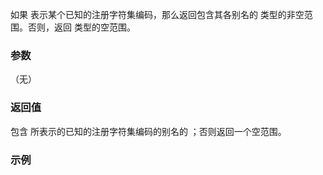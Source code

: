 {{cpp/text/text_encoding/title|aliases}}
{{cpp/text/text_encoding/navbar}}
{{ddcl|since=c++26|
constexpr aliases_view aliases() const noexcept;
}}

如果 {{c|*this}} 表示某个已知的注册字符集编码，那么返回包含其各别名的 {{rlpt|aliases_view|text_encoding::aliases_view}} 类型的非空范围。否则，返回 {{tt|text_encoding::aliases_view}} 类型的空范围。

===参数===
（无）

===返回值===
包含 {{c|*this}} 所表示的已知的注册字符集编码的别名的 {{lconcept|view}}；否则返回一个空范围。

===示例===
{{example}}

{{langlinks|en|es|ja|ru}}
